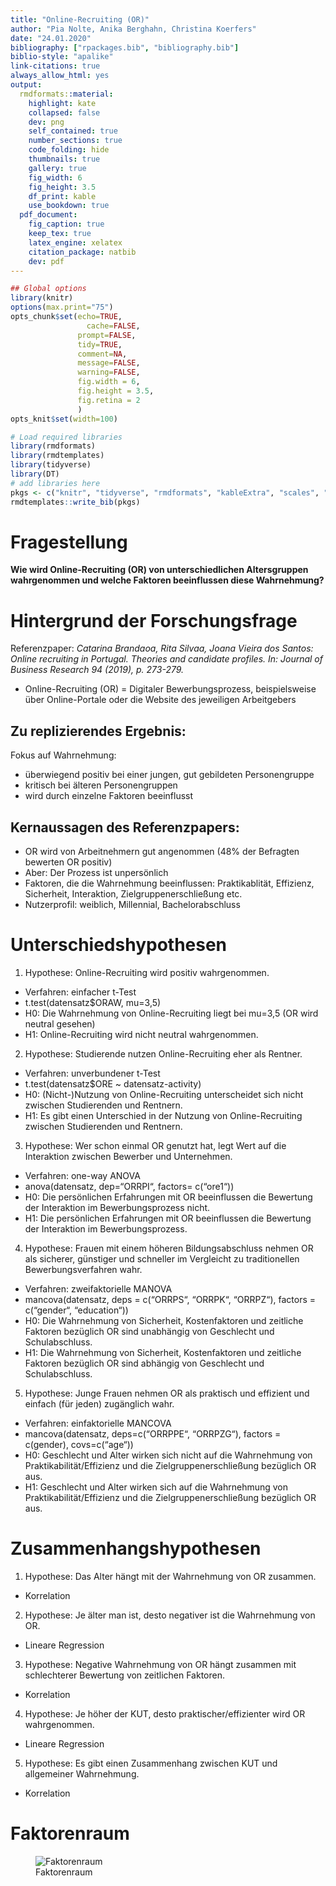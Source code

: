 ```yaml
---
title: "Online-Recruiting (OR)"
author: "Pia Nolte, Anika Berghahn, Christina Koerfers"
date: "24.01.2020"
bibliography: ["rpackages.bib", "bibliography.bib"]
biblio-style: "apalike"
link-citations: true
always_allow_html: yes
output:
  rmdformats::material:
    highlight: kate
    collapsed: false
    dev: png
    self_contained: true
    number_sections: true
    code_folding: hide
    thumbnails: true
    gallery: true
    fig_width: 6
    fig_height: 3.5
    df_print: kable
    use_bookdown: true
  pdf_document:
    fig_caption: true
    keep_tex: true
    latex_engine: xelatex
    citation_package: natbib
    dev: pdf
---
```


 
```r
## Global options
library(knitr)
options(max.print="75")
opts_chunk$set(echo=TRUE,
	             cache=FALSE,
               prompt=FALSE,
               tidy=TRUE,
               comment=NA,
               message=FALSE,
               warning=FALSE,
               fig.width = 6,
               fig.height = 3.5,
               fig.retina = 2
               )
opts_knit$set(width=100)

# Load required libraries
library(rmdformats)
library(rmdtemplates)
library(tidyverse)
library(DT)
# add libraries here
pkgs <- c("knitr", "tidyverse", "rmdformats", "kableExtra", "scales", "psych", "rmdtemplates", "DT")
rmdtemplates::write_bib(pkgs)
```


# Fragestellung {-}
**Wie wird Online-Recruiting (OR) von unterschiedlichen Altersgruppen wahrgenommen und welche Faktoren beeinflussen diese Wahrnehmung?**

# Hintergrund der Forschungsfrage

Referenzpaper: _Catarina Brandaoa, Rita Silvaa, Joana Vieira dos Santos: Online recruiting in Portugal. Theories and candidate profiles. In: Journal of Business Research 94 (2019), p. 273-279._

* Online-Recruiting (OR) = Digitaler Bewerbungsprozess, beispielsweise über Online-Portale oder die Website des jeweiligen Arbeitgebers 

## Zu replizierendes Ergebnis:

Fokus auf Wahrnehmung:

* überwiegend positiv bei einer jungen, gut gebildeten Personengruppe
* kritisch bei älteren Personengruppen
* wird durch einzelne Faktoren beeinflusst


## Kernaussagen des Referenzpapers:

* OR wird von Arbeitnehmern gut angenommen (48% der Befragten bewerten OR positiv)
* Aber: Der Prozess ist unpersönlich
* Faktoren, die die Wahrnehmung beeinflussen: Praktikablität, Effizienz, Sicherheit, Interaktion, Zielgruppenerschließung etc.
* Nutzerprofil: weiblich, Millennial, Bachelorabschluss


# Unterschiedshypothesen 
1. Hypothese: Online-Recruiting wird positiv wahrgenommen.
* Verfahren: einfacher t-Test 
* t.test(datensatz$ORAW, mu=3,5)
* H0: Die Wahrnehmung von Online-Recruiting liegt bei mu=3,5 (OR wird neutral gesehen)
*	H1: Online-Recruiting wird nicht neutral wahrgenommen.


2. Hypothese: Studierende nutzen Online-Recruiting eher als Rentner.
* Verfahren: unverbundener t-Test 
* t.test(datensatz$ORE ~ datensatz-activity) 
* H0: (Nicht-)Nutzung von Online-Recruiting unterscheidet sich nicht zwischen Studierenden und Rentnern.
* H1: Es gibt einen Unterschied in der Nutzung von Online-Recruiting zwischen Studierenden und Rentnern. 


3. Hypothese: Wer schon einmal OR genutzt hat, legt Wert auf die Interaktion zwischen Bewerber und Unternehmen.
*	Verfahren: one-way ANOVA
*	anova(datensatz, dep=“ORRPI“, factors= c(“ore1“))
*	H0: Die persönlichen Erfahrungen mit OR beeinflussen die Bewertung der Interaktion im Bewerbungsprozess nicht.
*	H1: Die persönlichen Erfahrungen mit OR beeinflussen die Bewertung der Interaktion im Bewerbungsprozess.


4.	Hypothese: Frauen mit einem höheren Bildungsabschluss nehmen OR als sicherer, günstiger und schneller im Vergleicht zu traditionellen Bewerbungsverfahren wahr. 
*	Verfahren:  zweifaktorielle MANOVA
*	mancova(datensatz, deps = c(“ORRPS“, “ORRPK“, “ORRPZ“), factors = c(“gender“, “education“))
*	H0: Die Wahrnehmung von Sicherheit, Kostenfaktoren und zeitliche Faktoren bezüglich OR sind unabhängig von Geschlecht und Schulabschluss.
*	H1: Die Wahrnehmung von Sicherheit, Kostenfaktoren und zeitliche Faktoren bezüglich OR sind abhängig von Geschlecht und Schulabschluss.


5.	Hypothese: Junge Frauen nehmen OR als praktisch und effizient und einfach (für jeden) zugänglich wahr. 
*	Verfahren: einfaktorielle MANCOVA
*	mancova(datensatz, deps=c(“ORRPPE“, “ORRPZG“), factors = c(gender), covs=c(“age“))
*	H0: Geschlecht und Alter wirken sich nicht auf die Wahrnehmung von Praktikabilität/Effizienz und die Zielgruppenerschließung bezüglich OR aus. 
*	H1: Geschlecht und Alter wirken sich auf die Wahrnehmung von Praktikabilität/Effizienz und die Zielgruppenerschließung bezüglich OR aus. 


# Zusammenhangshypothesen
1. Hypothese: Das Alter hängt mit der Wahrnehmung von OR zusammen. 
* Korrelation

2. Hypothese: Je älter man ist, desto negativer ist die Wahrnehmung von OR. 
* Lineare Regression

3. Hypothese: Negative Wahrnehmung von OR hängt zusammen mit schlechterer Bewertung von zeitlichen Faktoren. 
* Korrelation

4. Hypothese: Je höher der KUT, desto praktischer/effizienter wird OR wahrgenommen. 
* Lineare Regression

5. Hypothese: Es gibt einen Zusammenhang zwischen KUT und allgemeiner Wahrnehmung. 
* Korrelation

# Faktorenraum

![Faktorenraum](https://raw.githubusercontent.com/PiaNolte/E-RecruitingWS1920/master/Images/FaktorenraumE-Recruiting2.png)


